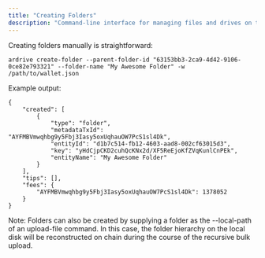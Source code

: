 ```yaml
---
title: "Creating Folders"
description: "Command-line interface for managing files and drives on the Ardrive platform"
---
```


Creating folders manually is straightforward:

```shell
ardrive create-folder --parent-folder-id "63153bb3-2ca9-4d42-9106-0ce82e793321" --folder-name "My Awesome Folder" -w /path/to/wallet.json
```

Example output:

```shell
{
    "created": [
        {
            "type": "folder",
            "metadataTxId": "AYFMBVmwqhbg9y5Fbj3Iasy5oxUqhauOW7PcS1sl4Dk",
            "entityId": "d1b7c514-fb12-4603-aad8-002cf63015d3",
            "key": "yHdCjpCKD2cuhQcKNx2d/XF5ReEjoKfZVqKunlCnPEk",
            "entityName": "My Awesome Folder"
        }
    ],
    "tips": [],
    "fees": {
        "AYFMBVmwqhbg9y5Fbj3Iasy5oxUqhauOW7PcS1sl4Dk": 1378052
    }
}
```

Note: Folders can also be created by supplying a folder as the --local-path of an upload-file command. In this case, the folder hierarchy on the local disk will be reconstructed on chain during the course of the recursive bulk upload.
